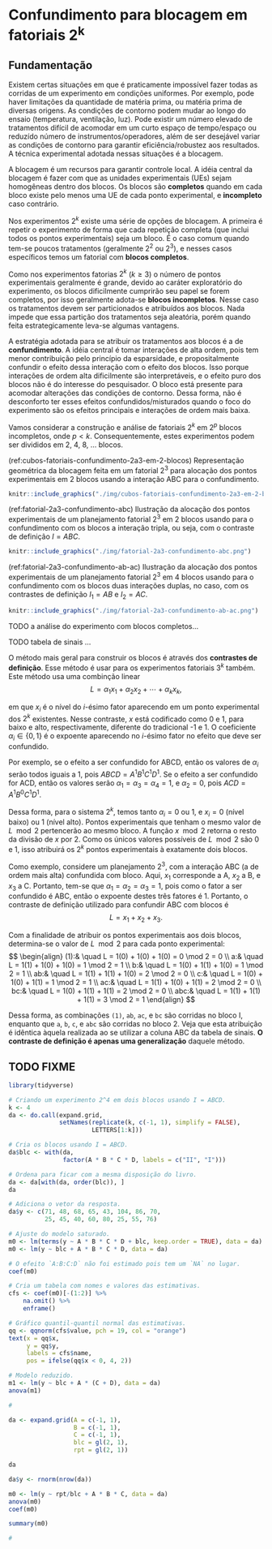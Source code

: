 # Confundimento para blocagem em fatoriais 2^k^

## Fundamentação

Existem certas situações em que é praticamente impossível fazer todas as
corridas de um experimento em condições uniformes. Por exemplo, pode
haver limitações da quantidade de matéria prima, ou matéria prima de
diversas origens. As condições de contorno podem mudar ao longo do
ensaio (temperatura, ventilação, luz). Pode existir um número elevado de
tratamentos difícil de acomodar em um curto espaço de tempo/espaço ou
reduzído número de instrumentos/operadores, além de ser desejável variar
as condições de contorno para garantir eficiência/robustez aos
resultados. A técnica experimental adotada nessas situações é a
blocagem.

A blocagem é um recursos para garantir controle local. A idéia central
da blocagem é fazer com que as unidades experimentais (UEs) sejam
homogêneas dentro dos blocos. Os blocos são **completos** quando em cada
bloco existe pelo menos uma UE de cada ponto experimental, e
**incompleto** caso contrário.

Nos experimentos $2^k$ existe uma série de opções de blocagem. A
primeira é repetir o experimento de forma que cada repetição completa
(que inclui todos os pontos experimentais) seja um bloco. É o caso comum
quando tem-se poucos tratamentos (geralmente $2^2$ ou $2^3$), e nesses
casos específicos temos um fatorial com **blocos completos**.

Como nos experimentos fatorias $2^k$ ($k \geq 3$) o número de pontos
experimentais geralmente é grande, devido ao caráter exploratório do
experimento, os blocos dificilmente cumprirão seu papel se forem
completos, por isso geralmente adota-se **blocos incompletos**. Nesse
caso os tratamentos devem ser particionados e atribuídos aos
blocos. Nada impede que essa partição dos tratamentos seja aleatória,
porém quando feita estrategicamente leva-se algumas vantagens.

A estratégia adotada para se atribuir os tratamentos aos blocos é a de
**confundimento**. A idéia central é tomar interações de alta ordem,
pois tem menor contribuição pelo princípio da esparsidade, e
propositalmente confundir o efeito dessa interação com o efeito dos
blocos. Isso porque interações de ordem alta dificilmente são
interpretáveis, e o efeito puro dos blocos não é do interesse do
pesquisador. O bloco está presente para acomodar alterações das
condições de contorno. Dessa forma, não é desconforto ter esses efeitos
confundidos/misturados quando o foco do experimento são os efeitos
principais e interações de ordem mais baixa.

Vamos considerar a construção e análise de fatoriais $2^k$ em $2^p$
blocos incompletos, onde $p < k$. Consequentemente, estes experimentos
podem ser divididos em 2, 4, 8, $\ldots$ blocos.

(ref:cubos-fatoriais-confundimento-2a3-em-2-blocos) Representação
geométrica da blocagem feita em um fatorial $2^3$ para alocação dos
pontos experimentais em 2 blocos usando a interação ABC para o
confundimento.

```r
knitr::include_graphics("./img/cubos-fatoriais-confundimento-2a3-em-2-blocos.png")
```

(ref:fatorial-2a3-confundimento-abc) Ilustração da alocação dos pontos
experimentais de um planejamento fatorial $2^3$ em 2 blocos usando para
o confundimento com os blocos a interação tripla, ou seja, com o
contraste de definição $I = ABC$.

```r
knitr::include_graphics("./img/fatorial-2a3-confundimento-abc.png")
```

(ref:fatorial-2a3-confundimento-ab-ac) Ilustração da alocação dos pontos
experimentais de um planejamento fatorial $2^3$ em 4 blocos usando para
o confundimento com os blocos duas interações duplas, no caso, com os
contrastes de definição $I_1 = AB$ e $I_2 = AC$.

```r
knitr::include_graphics("./img/fatorial-2a3-confundimento-ab-ac.png")
```

TODO a análise do experimento com blocos completos...

TODO tabela de sinais ...

O método mais geral para construir os blocos é através dos **contrastes
de definição**. Esse método é usar para os experimentos fatoriais $3^k$
também.  Este método usa uma combinção linear
$$
  L = \alpha_1  x_1 + \alpha_2  x_2 + \cdots + \alpha_k  x_k,
$$

em que $x_i$ é o nível do $i$-ésimo fator aparecendo em um ponto
experimental dos $2^k$ existentes. Nesse contraste, $x$ está codificado
como 0 e 1, para baixo e alto, respectivamente, diferente do tradicional
-1 e 1. O coeficiente $\alpha_i \in \{0, 1\}$ é o expoente aparecendo no
$i$-ésimo fator no efeito que deve ser confundido.

Por exemplo, se o efeito a ser confundido for ABCD, então os valores de
$\alpha_i$ serão todos iguais a 1, pois $ABCD = A^1 B^1 C^1 D^1$. Se o
efeito a ser confundido for ACD, então os valores serão $\alpha_1 =
\alpha_3 = \alpha_4 = 1$, e $\alpha_2 = 0$, pois $ACD = A^1 B^0 C^1
D^1$.

Dessa forma, para o sistema $2^k$, temos tanto $\alpha_i = 0$ ou $1$, e
$x_i = 0$ (nível baixo) ou $1$ (nível alto). Pontos experimentais que
tenham o mesmo valor de $L \mod 2$ pertencerão ao mesmo bloco. A função
$x \mod 2$ retorna o resto da divisão de $x$ por 2. Como os únicos
valores possíveis de $L \mod 2$ são 0 e 1, isso atribuirá os $2^k$
pontos experimentais à exatamente dois blocos.

Como exemplo, considere um planejamento $2^3$, com a interação ABC (a de
ordem mais alta) confundida com bloco. Aqui, $x_1$ corresponde a A,
$x_2$ a B, e $x_3$ a C. Portanto, tem-se que $\alpha_1 = \alpha_2 =
\alpha_3 = 1$, pois como o fator a ser confundido é ABC, então o
expoente destes três fatores é 1. Portanto, o contraste de definição
utilizado para confundir ABC com blocos é
$$
  L = x_1 + x_2 + x_3.
$$

Com a finalidade de atribuir os pontos experimentais aos dois blocos,
determina-se o valor de $L \mod 2$ para cada ponto experimental:
$$
\begin{align}
  (1):& \quad L = 1(0) + 1(0) + 1(0) = 0 \mod 2 = 0 \\
  a:& \quad L = 1(1) + 1(0) + 1(0) = 1 \mod 2 = 1 \\
  b:& \quad L = 1(0) + 1(1) + 1(0) = 1 \mod 2 = 1 \\
  ab:& \quad L = 1(1) + 1(1) + 1(0) = 2 \mod 2 = 0 \\
  c:& \quad L = 1(0) + 1(0) + 1(1) = 1 \mod 2 = 1 \\
  ac:& \quad L = 1(1) + 1(0) + 1(1) = 2 \mod 2 = 0 \\
  bc:& \quad L = 1(0) + 1(1) + 1(1) = 2 \mod 2 = 0 \\
  abc:& \quad L = 1(1) + 1(1) + 1(1) = 3 \mod 2 = 1
\end{align}
$$

Dessa forma, as combinações `(1)`, `ab`, `ac`, e `bc` são corridas no
bloco I, enquanto que `a`, `b`, `c`, e `abc` são corridas no
bloco 2. Veja que esta atribuição é idêntica àquela realizada ao se
utilizar a coluna ABC da tabela de sinais. **O contraste de definição é
apenas uma generalização** daquele método.

## TODO FIXME

```r
library(tidyverse)
```

```r
# Criando um experimento 2^4 em dois blocos usando I = ABCD.
k <- 4
da <- do.call(expand.grid,
              setNames(replicate(k, c(-1, 1), simplify = FALSE),
                       LETTERS[1:k]))

# Cria os blocos usando I = ABCD.
da$blc <- with(da,
               factor(A * B * C * D, labels = c("II", "I")))

# Ordena para ficar com a mesma disposição do livro.
da <- da[with(da, order(blc)), ]
da

# Adiciona o vetor da resposta.
da$y <- c(71, 48, 68, 65, 43, 104, 86, 70,
          25, 45, 40, 60, 80, 25, 55, 76)

# Ajuste do modelo saturado.
m0 <- lm(terms(y ~ A * B * C * D + blc, keep.order = TRUE), data = da)
m0 <- lm(y ~ blc + A * B * C * D, data = da)

# O efeito `A:B:C:D` não foi estimado pois tem um `NA` no lugar.
coef(m0)

# Cria um tabela com nomes e valores das estimativas.
cfs <- coef(m0)[-(1:2)] %>%
    na.omit() %>%
    enframe()

# Gráfico quantil-quantil normal das estimativas.
qq <- qqnorm(cfs$value, pch = 19, col = "orange")
text(x = qq$x,
     y = qq$y,
     labels = cfs$name,
     pos = ifelse(qq$x < 0, 4, 2))

# Modelo reduzido.
m1 <- lm(y ~ blc + A * (C + D), data = da)
anova(m1)

#
```

```r
da <- expand.grid(A = c(-1, 1),
                  B = c(-1, 1),
                  C = c(-1, 1),
                  blc = gl(2, 1),
                  rpt = gl(2, 1))

da

da$y <- rnorm(nrow(da))

m0 <- lm(y ~ rpt/blc + A * B * C, data = da)
anova(m0)
coef(m0)

summary(m0)

#
```
